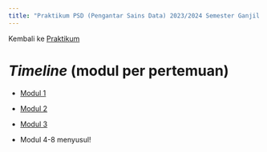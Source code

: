 ```yaml
---
title: "Praktikum PSD (Pengantar Sains Data) 2023/2024 Semester Ganjil (Kurikulum 2020)"
---
```


Kembali ke [Praktikum](../../../../praktikum.qmd)

# *Timeline* (modul per pertemuan)

* [Modul 1](./Pekan%201/modul1.qmd)

* [Modul 2](./Pekan%202/modul2.qmd)

* [Modul 3](./Pekan%203/modul3.qmd)

* Modul 4-8 menyusul!
